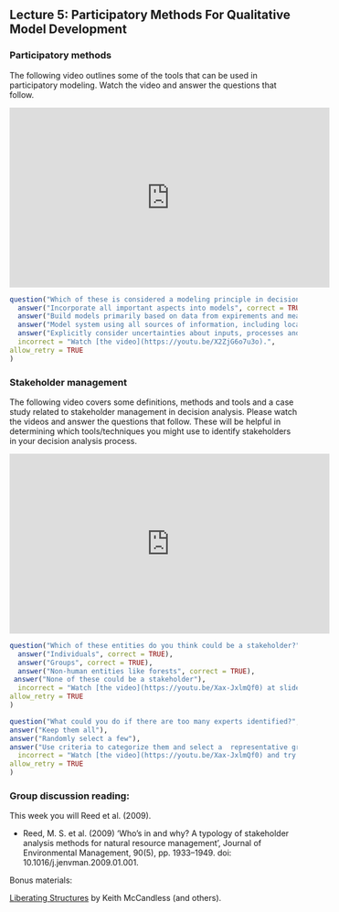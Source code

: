 ## Lecture 5: Participatory Methods For Qualitative Model Development {#participatory_methods}
<!-- [Participatory methods](#participatory_methods) -->

### Participatory methods

The following video outlines some of the tools that can be used in participatory modeling. Watch the video and answer the questions that follow. 

<iframe width="560" height="315" src="https://www.youtube.com/embed/X2ZjG6o7u3o" frameborder="0" allowfullscreen></iframe>


```r
question("Which of these is considered a modeling principle in decision analysis?",
  answer("Incorporate all important aspects into models", correct = TRUE),
  answer("Build models primarily based on data from expirements and measurements"),
  answer("Model system using all sources of information, including local and expert knowledge", correct = TRUE),
  answer("Explicitly consider uncertainties about inputs, processes and outputs", correct = TRUE),
  incorrect = "Watch [the video](https://youtu.be/X2ZjG6o7u3o).",
allow_retry = TRUE
)
```


<!-- Future question: Why might it be useful to think about 'the fox and the hedgehog' when hosting participatory model building workshops?" -->

### Stakeholder management

The following video covers some definitions, methods and tools and a case study related to stakeholder management in decision analysis. Please watch the videos and answer the questions that follow. These will be helpful in determining which tools/techniques you might use to identify stakeholders in your decision analysis process.

<!-- THis will also work, but not in html ![](https://youtu.be/Xax-JxlmQf0) -->

<!-- Note that the youtube link needs to begin with https://www.youtube.com/embed/ -->

<iframe width="560" height="315" src="https://www.youtube.com/embed/Xax-JxlmQf0" frameborder="0" allowfullscreen></iframe>

```r
question("Which of these entities do you think could be a stakeholder?",
  answer("Individuals", correct = TRUE),
  answer("Groups", correct = TRUE),
  answer("Non-human entities like forests", correct = TRUE),
 answer("None of these could be a stakeholder"),
  incorrect = "Watch [the video](https://youtu.be/Xax-JxlmQf0) at slide 6 and try again.",
allow_retry = TRUE
)
```


```r
question("What could you do if there are too many experts identified?",
answer("Keep them all"),
answer("Randomly select a few"),
answer("Use criteria to categorize them and select a  representative group", correct = TRUE),
  incorrect = "Watch [the video](https://youtu.be/Xax-JxlmQf0) and try again.",
allow_retry = TRUE
)
```

<!-- ### Bonus: Plot the stakeholder analysis in R -->

<!-- Plot stakeholders' experience, availability and expertise in decision analysis with the `ggplot2` `ggrepel` `ggthemes` libraries [@R-ggplot2; @R-ggrepel; @R-ggthemes]. Use the stakeholder data set from our git repository. To run this on your machine, save [this raw csv file](https://raw.githubusercontent.com/CWWhitney/Decision_Analysis_Course/main/data/stakeholder.csv) as `.csv` to your local `.RProj` directory. Then use `stakeholder<-read.csv("stakeholder.csv")` to load the data to your R environment and save it as `stakeholder`.  -->

<!-- ```{r stakeholder-management-01, exercise=TRUE} -->

<!-- ggplot(data = stakeholder, aes(x = Experience,  -->
<!--                                y = Availability,  -->
<!--                                label = stakeholders,  -->
<!--                                color = Expertise)) +  -->
<!--   geom_point(aes(shape=Gender)) + -->
<!--   xlab("Relevant Experience") + -->

<!--  #label names of stakeholders and expand space to show full names -->
<!--   scale_x_continuous(labels = paste(seq(0, 5, by = 1)),  -->
<!--                      breaks = seq(0, 5, by = 1),  -->
<!--                      limits = c(0, 5), -->
<!--                      expand = c(0, 1)) + -->
<!--   scale_y_continuous(labels = paste(seq(0, 5, by = 1)),  -->
<!--                      breaks = seq(0, 5, by = 1),  -->
<!--                      limits = c(0, 5), -->
<!--                      expand = c(0, 1)) + -->
<!--   theme(plot.margin = unit(c(1, 1, 1, 1), "cm")) + -->
<!--   theme(legend.position = "none") + -->

<!-- # Create line to categorize stakeholders -->
<!--   geom_hline(yintercept=2.5, color="white", size=2) + -->
<!--   geom_vline(xintercept=2.5, color="white", size=2) + -->

<!-- # Show all names of overlapped values -->
<!--   geom_text_repel(box.padding = 0.3, max.overlaps = Inf, size = 3) + -->
<!--   annotate("text", label = "Potential core experts", -->
<!--     x = 4.5, y = 3.2, size = 5, color = "grey48") + -->
<!--   annotate("text", label = "Resource persons", -->
<!--            x = 4.5, y = 0.25, size = 5, color = "grey48") -->
<!-- ``` -->

<!-- Learn more about using names and [overlapped values](https://ggrepel.slowkow.com/articles/examples.html). -->

### Group discussion reading: 

This week you will Reed et al. (2009). 

- Reed, M. S. et al. (2009) ‘Who's in and why? A typology of stakeholder analysis methods for natural resource management’, Journal of Environmental Management, 90(5), pp. 1933–1949. doi: 10.1016/j.jenvman.2009.01.001.

Bonus materials: 

[Liberating Structures](http://www.liberatingstructures.com/) by Keith McCandless (and others). 